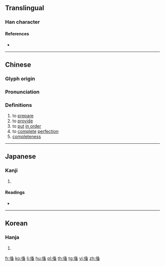 {{also|備}}
==Translingual==

===Han character===
{{Han char|rn=9|rad=人|as=08|sn=10|four=|canj=OHEW|ids=⿰亻⿱夂田}}

====References====
* {{Han ref|kx=0106.220|dkj=00737|dj=0227.050|hdz=10182.040|uh=4FFB|ud=20475}}

----

==Chinese==
{{zh-forms}}

===Glyph origin===
{{Han etym}}

===Pronunciation===
{{zh-pron
|m=bèi
|c=bei6
|mc=y
|oc=y
|ma=
|cat=v,n
}}

===Definitions===
{{zh-hanzi}}

# to [[prepare]]
# to [[provide]]
# to [[put]] [[in order]]
# to [[complete]] [[perfection]]
# [[completeness]]

----

==Japanese==

===Kanji===
{{ja-kanji|grade=|rs=人08}}

# {{defn|lang=ja|sort=人08}}

====Readings====
* {{ja-readings|on=[[び]] (bi)|kun=}}

----

==Korean==

===Hanja===
{{ko-hanja|hangeul=기|rv=i|mr=i}}

# {{defn|lang=ko|sort=人08}}

[[fr:俻]]
[[ko:俻]]
[[li:俻]]
[[hu:俻]]
[[pl:俻]]
[[th:俻]]
[[tg:俻]]
[[vi:俻]]
[[zh:俻]]